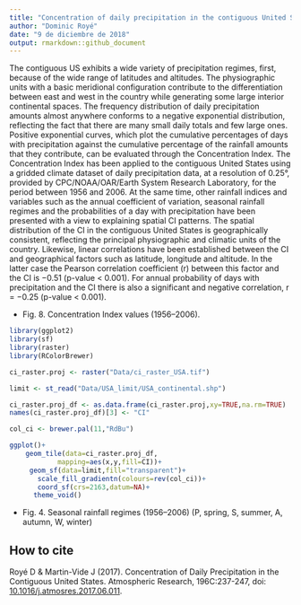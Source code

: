 ```yaml
---
title: "Concentration of daily precipitation in the contiguous United States 1956–2006"
author: "Dominic Royé"
date: "9 de diciembre de 2018"
output: rmarkdown::github_document
---
```


The contiguous US exhibits a wide variety of precipitation regimes, first, because of the wide range of latitudes and altitudes. The physiographic units with a basic meridional configuration contribute to the differentiation between east and west in the country while generating some large interior continental spaces. The frequency distribution of daily precipitation amounts almost anywhere conforms to a negative exponential distribution, reflecting the fact that there are many small daily totals and few large ones. Positive exponential curves, which plot the cumulative percentages of days with precipitation against the cumulative percentage of the rainfall amounts that they contribute, can be evaluated through the Concentration Index. The Concentration Index has been applied to the contiguous United States using a gridded climate dataset of daily precipitation data, at a resolution of 0.25°, provided by CPC/NOAA/OAR/Earth System Research Laboratory, for the period between 1956 and 2006. At the same time, other rainfall indices and variables such as the annual coefficient of variation, seasonal rainfall regimes and the probabilities of a day with precipitation have been presented with a view to explaining spatial CI patterns. The spatial distribution of the CI in the contiguous United States is geographically consistent, reflecting the principal physiographic and climatic units of the country. Likewise, linear correlations have been established between the CI and geographical factors such as latitude, longitude and altitude. In the latter case the Pearson correlation coefficient (r) between this factor and the CI is −0.51 (p-value < 0.001). For annual probability of days with precipitation and the CI there is also a significant and negative correlation, r = −0.25 (p-value < 0.001).


- Fig. 8. Concentration Index values (1956–2006).


```r
library(ggplot2)
library(sf)
library(raster)
library(RColorBrewer)

ci_raster.proj <- raster("Data/ci_raster_USA.tif")

limit <- st_read("Data/USA_limit/USA_continental.shp")

ci_raster.proj_df <- as.data.frame(ci_raster.proj,xy=TRUE,na.rm=TRUE)
names(ci_raster.proj_df)[3] <- "CI"

col_ci <- brewer.pal(11,"RdBu")

ggplot()+
    geom_tile(data=ci_raster.proj_df,
            mapping=aes(x,y,fill=CI))+
     geom_sf(data=limit,fill="transparent")+
       scale_fill_gradientn(colours=rev(col_ci))+
       coord_sf(crs=2163,datum=NA)+
      theme_void()


```

- Fig. 4. Seasonal rainfall regimes (1956–2006) (P, spring, S, summer, A, autumn, W, winter)



## How to cite

Royé D & Martin-Vide J (2017). Concentration of Daily Precipitation in the Contiguous United States. Atmospheric Research, 196C:237-247, doi: [10.1016/j.atmosres.2017.06.011](https://doi.org/10.1016/j.atmosres.2017.06.011).
